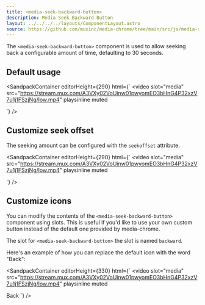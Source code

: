```yaml
---
title: <media-seek-backward-button>
description: Media Seek Backward Button
layout: ../../../../layouts/ComponentLayout.astro
source: https://github.com/muxinc/media-chrome/tree/main/src/js/media-seek-backward-button.js
---
```



The `<media-seek-backward-button>` component is used to allow seeking back a configurable amount of time, defaulting to 30 seconds.

## Default usage

<SandpackContainer
  editorHeight={290}
  html={`<media-controller>
  <video
    slot="media"
    src="https://stream.mux.com/A3VXy02VoUinw01pwyomEO3bHnG4P32xzV7u1j1FSzjNg/low.mp4"
    playsinline
    muted
  ></video>
  <media-control-bar>
    <media-play-button></media-play-button>
    <media-time-display></media-time-display>
    <media-seek-backward-button></media-seek-backward-button>
  </media-control-bar>
</media-controller>`}
/>

## Customize seek offset

The seeking amount can be configured with the `seekoffset` attribute.

<SandpackContainer
  editorHeight={290}
  html={`<media-controller>
  <video
    slot="media"
    src="https://stream.mux.com/A3VXy02VoUinw01pwyomEO3bHnG4P32xzV7u1j1FSzjNg/low.mp4"
    playsinline
    muted
  ></video>
  <media-control-bar>
    <media-play-button></media-play-button>
    <media-time-display></media-time-display>
    <media-seek-backward-button seekoffset="10"></media-seek-backward-button>
  </media-control-bar>
</media-controller>`}
/>

## Customize icons

You can modify the contents of the `<media-seek-backward-button>` component using slots. This is useful if you'd like to use your own custom button instead of the default one provided by media-chrome.

The slot for `<media-seek-backward-button>` the slot is named `backward`.

Here's an example of how you can replace the default icon with the word "Back":

<SandpackContainer
  editorHeight={330}
  html={`<media-controller>
  <video
    slot="media"
    src="https://stream.mux.com/A3VXy02VoUinw01pwyomEO3bHnG4P32xzV7u1j1FSzjNg/low.mp4"
    playsinline
    muted
  ></video>
  <media-control-bar>
    <media-play-button></media-play-button>
    <media-time-display></media-time-display>
    <media-seek-backward-button>
      <span slot="backward">Back</span>
    </media-seek-backward-button>
  </media-control-bar>
</media-controller>`}
/>
